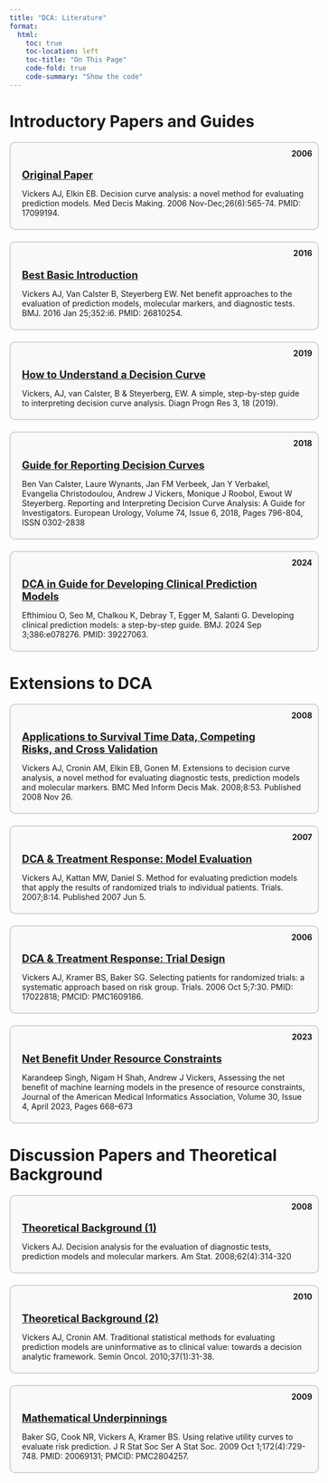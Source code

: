 ```yaml
---
title: "DCA: Literature"
format:
  html:
    toc: true
    toc-location: left
    toc-title: "On This Page"
    code-fold: true
    code-summary: "Show the code"
---
```


```{=html}
<style>
.title{
  display: none;
}

.contact-box {
  position: relative;
  border: 2px solid lightgrey;
  padding: 20px;
  margin-bottom: 20px;
  border-radius: 10px;
  background-color: #f9f9f9;
  display: block;
  width: 100%;
}

.contact-wrapper {
  display: flex;
}

.contact-text {
  flex-grow: 1;
}

.year {
  position: absolute;
  top: 10px;
  right: 10px;
  font-weight: bold;
  padding-left: 10px; /* Add left padding to separate the year from the text */
}

h2 {
  margin-bottom: 10px;
  font-size: 1.3em;
  margin-right: 50px; /* Add right margin to separate the title from the year */
}

p {
  margin-bottom: 0;
}

/* Improved TOC styling for Quarto */
#toc-title {
  font-weight: bold;
  margin-bottom: 1em;
}

nav.toc-active {
  border-left: 1px solid #ddd;
  padding-left: 0.5em;
}

.toc-active li.active > a {
  color: #337ab7;
  font-weight: bold;
  background-color: #f5f5f5;
}

.toc-active li > a:hover {
  color: #23527c;
  background-color: #f5f5f5;
}
</style>
```

# **Introductory Papers and Guides**

<div class="contact-wrapper contact-box">
<div class="contact-text">
<h2><a href="https://pubmed.ncbi.nlm.nih.gov/17099194/">Original Paper</a></h2>
<span class="year">2006</span>
<p> Vickers AJ, Elkin EB. Decision curve analysis: a novel method for evaluating prediction models. Med Decis Making. 2006 Nov-Dec;26(6):565-74. PMID: 17099194. </p>
</div>
</div>

<div class="contact-wrapper contact-box">
<div class="contact-text">
<h2>
<a href="https://pubmed.ncbi.nlm.nih.gov/26810254/">Best Basic Introduction</a>
</h2>
<span class="year">2016</span>
<p>
Vickers AJ, Van Calster B, Steyerberg EW. Net benefit approaches to the evaluation of prediction models, molecular markers, and diagnostic tests. BMJ. 2016 Jan 25;352:i6. PMID: 26810254.
</p>
</div>
</div>

<div class="contact-wrapper contact-box">
<div class="contact-text">
<h2>
<a href="https://pubmed.ncbi.nlm.nih.gov/31592444/">How to Understand a Decision Curve</a>
</h2>
<span class="year">2019</span>
<p>
Vickers, AJ, van Calster, B & Steyerberg, EW. A simple, step-by-step guide to interpreting decision curve analysis. Diagn Progn Res 3, 18 (2019).
</p>
</div>
</div>

<div class="contact-wrapper contact-box">
<div class="contact-text">
<h2>
<a href="https://pubmed.ncbi.nlm.nih.gov/30241973/">Guide for Reporting Decision Curves</a>
</h2>
<span class="year">2018</span>
<p>
Ben Van Calster, Laure Wynants, Jan FM Verbeek, Jan Y Verbakel, Evangelia Christodoulou, Andrew J Vickers, Monique J Roobol, Ewout W Steyerberg. Reporting and Interpreting Decision Curve Analysis: A Guide for Investigators. European Urology, Volume 74, Issue 6, 2018, Pages 796-804, ISSN 0302-2838
</p>
</div>
</div>

<div class="contact-wrapper contact-box">
<div class="contact-text">
<h2>
<a href="https://www.bmj.com/content/386/bmj-2023-078276">DCA in Guide for Developing Clinical Prediction Models</a>
</h2>
<span class="year">2024</span>
<p>
Efthimiou O, Seo M, Chalkou K, Debray T, Egger M, Salanti G. Developing clinical prediction models: a step-by-step guide. BMJ. 2024 Sep 3;386:e078276. PMID: 39227063.
</p>
</div>
</div>

# **Extensions to DCA**

<div class="contact-wrapper contact-box">
<div class="contact-text">
<h2><a href="https://pubmed.ncbi.nlm.nih.gov/19036144/">Applications to Survival Time Data, Competing Risks, and Cross Validation</a></h2>
<span class="year">2008</span>
<p>Vickers AJ, Cronin AM, Elkin EB, Gonen M. Extensions to decision curve analysis, a novel method for evaluating diagnostic tests, prediction models and molecular markers. BMC Med Inform Decis Mak. 2008;8:53. Published 2008 Nov 26.
</p>
</div>
</div>

<div class="contact-wrapper contact-box">
<div class="contact-text">
<h2><a href="https://pubmed.ncbi.nlm.nih.gov/17550609/">DCA & Treatment Response: Model Evaluation</a></h2>
<span class="year">2007</span>
<p>Vickers AJ, Kattan MW, Daniel S. Method for evaluating prediction models that apply the results of randomized trials to individual patients. Trials. 2007;8:14. Published 2007 Jun 5. 
</p>
</div>
</div>

<div class="contact-wrapper contact-box">
<div class="contact-text">
<h2><a href="https://pubmed.ncbi.nlm.nih.gov/17022818/">DCA & Treatment Response: Trial Design</a></h2>
<span class="year">2006</span>
<p>Vickers AJ, Kramer BS, Baker SG. Selecting patients for randomized trials: a systematic approach based on risk group. Trials. 2006 Oct 5;7:30. PMID: 17022818; PMCID: PMC1609186. </p>
</div>
</div>

<div class="contact-wrapper contact-box">
<div class="contact-text">
<h2><a href="https://pubmed.ncbi.nlm.nih.gov/36810659/">Net Benefit Under Resource Constraints</a></h2>
<span class="year">2023</span>
<p> Karandeep Singh, Nigam H Shah, Andrew J Vickers, Assessing the net benefit of machine learning models in the presence of resource constraints, Journal of the American Medical Informatics Association, Volume 30, Issue 4, April 2023, Pages 668–673
</p>
</div>
</div>

# **Discussion Papers and Theoretical Background**

<div class="contact-wrapper contact-box">
<div class="contact-text">
<h2>
<a href="https://pubmed.ncbi.nlm.nih.gov/19132141/">Theoretical Background (1)</a>
</h2>
<span class="year">2008</span>
<p>
Vickers AJ. Decision analysis for the evaluation of diagnostic tests, prediction models and molecular markers. Am Stat. 2008;62(4):314-320
</p>
</div>
</div>

<div class="contact-wrapper contact-box">
<div class="contact-text">
<h2>
<a href="https://pubmed.ncbi.nlm.nih.gov/20172362/">Theoretical Background (2)</a>
</h2>
<span class="year">2010</span>
<p>
Vickers AJ, Cronin AM. Traditional statistical methods for evaluating prediction models are uninformative as to clinical value: towards a decision analytic framework. Semin Oncol. 2010;37(1):31-38.
</p>
</div>
</div>

<div class="contact-wrapper contact-box">
<div class="contact-text">
<h2><a href="https://pubmed.ncbi.nlm.nih.gov/20069131/">Mathematical Underpinnings</a></h2>
<span class="year">2009</span>
<p>Baker SG, Cook NR, Vickers A, Kramer BS. Using relative utility curves to evaluate risk prediction. J R Stat Soc Ser A Stat Soc. 2009 Oct 1;172(4):729-748. PMID: 20069131; PMCID: PMC2804257. </p>
</div>
</div> 